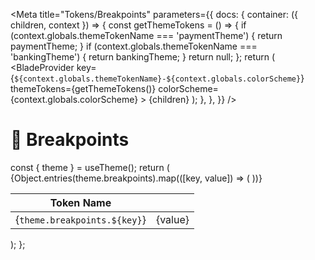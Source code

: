 
<Meta
  title="Tokens/Breakpoints"
  parameters={{
    docs: {
      container: ({ children, context }) => {
        const getThemeTokens = () => {
          if (context.globals.themeTokenName === 'paymentTheme') {
            return paymentTheme;
          }
          if (context.globals.themeTokenName === 'bankingTheme') {
            return bankingTheme;
          }
          return null;
        };
        return (
          <DocsContainer context={context}>
            <BladeProvider
              key={`${context.globals.themeTokenName}-${context.globals.colorScheme}`}
              themeTokens={getThemeTokens()}
              colorScheme={context.globals.colorScheme}
            >
              {children}
            </BladeProvider>
          </DocsContainer>
        );
      },
    },
  }}
/>

# 📏 Breakpoints

  const { theme } = useTheme();
  return (
    <table>
      <thead>
        <tr>
          <th>Token Name</th>
          <th />
        </tr>
      </thead>
      <tbody>
        {Object.entries(theme.breakpoints).map(([key, value]) => (
          <tr key={key}>
            <td>{`theme.breakpoints.${key}`}</td>
            <td>{value}</td>
          </tr>
        ))}
      </tbody>
    </table>
  );
};

<Breakpoints />
